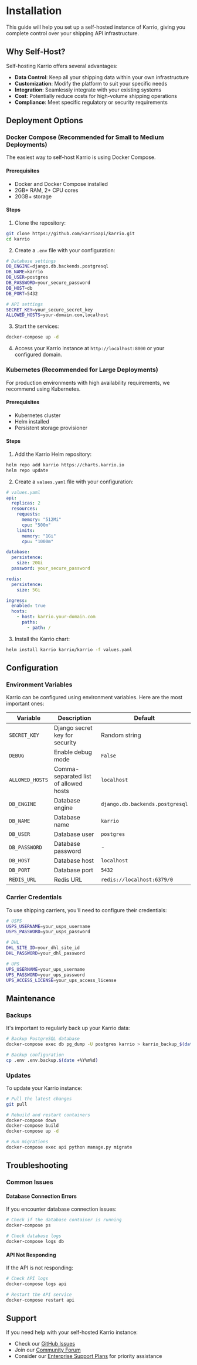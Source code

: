 # Installation

This guide will help you set up a self-hosted instance of Karrio, giving you complete control over your shipping API infrastructure.

## Why Self-Host?

Self-hosting Karrio offers several advantages:

- **Data Control**: Keep all your shipping data within your own infrastructure
- **Customization**: Modify the platform to suit your specific needs
- **Integration**: Seamlessly integrate with your existing systems
- **Cost**: Potentially reduce costs for high-volume shipping operations
- **Compliance**: Meet specific regulatory or security requirements

## Deployment Options

### Docker Compose (Recommended for Small to Medium Deployments)

The easiest way to self-host Karrio is using Docker Compose.

#### Prerequisites

- Docker and Docker Compose installed
- 2GB+ RAM, 2+ CPU cores
- 20GB+ storage

#### Steps

1. Clone the repository:

```bash
git clone https://github.com/karrioapi/karrio.git
cd karrio
```

2. Create a `.env` file with your configuration:

```bash
# Database settings
DB_ENGINE=django.db.backends.postgresql
DB_NAME=karrio
DB_USER=postgres
DB_PASSWORD=your_secure_password
DB_HOST=db
DB_PORT=5432

# API settings
SECRET_KEY=your_secure_secret_key
ALLOWED_HOSTS=your-domain.com,localhost
```

3. Start the services:

```bash
docker-compose up -d
```

4. Access your Karrio instance at `http://localhost:8000` or your configured domain.

### Kubernetes (Recommended for Large Deployments)

For production environments with high availability requirements, we recommend using Kubernetes.

#### Prerequisites

- Kubernetes cluster
- Helm installed
- Persistent storage provisioner

#### Steps

1. Add the Karrio Helm repository:

```bash
helm repo add karrio https://charts.karrio.io
helm repo update
```

2. Create a `values.yaml` file with your configuration:

```yaml
# values.yaml
api:
  replicas: 2
  resources:
    requests:
      memory: "512Mi"
      cpu: "500m"
    limits:
      memory: "1Gi"
      cpu: "1000m"

database:
  persistence:
    size: 20Gi
  password: your_secure_password

redis:
  persistence:
    size: 5Gi

ingress:
  enabled: true
  hosts:
    - host: karrio.your-domain.com
      paths:
        - path: /
```

3. Install the Karrio chart:

```bash
helm install karrio karrio/karrio -f values.yaml
```

## Configuration

### Environment Variables

Karrio can be configured using environment variables. Here are the most important ones:

| Variable | Description | Default |
| -------- | ----------- | ------- |
| `SECRET_KEY` | Django secret key for security | Random string |
| `DEBUG` | Enable debug mode | `False` |
| `ALLOWED_HOSTS` | Comma-separated list of allowed hosts | `localhost` |
| `DB_ENGINE` | Database engine | `django.db.backends.postgresql` |
| `DB_NAME` | Database name | `karrio` |
| `DB_USER` | Database user | `postgres` |
| `DB_PASSWORD` | Database password | - |
| `DB_HOST` | Database host | `localhost` |
| `DB_PORT` | Database port | `5432` |
| `REDIS_URL` | Redis URL | `redis://localhost:6379/0` |

### Carrier Credentials

To use shipping carriers, you'll need to configure their credentials:

```bash
# USPS
USPS_USERNAME=your_usps_username
USPS_PASSWORD=your_usps_password

# DHL
DHL_SITE_ID=your_dhl_site_id
DHL_PASSWORD=your_dhl_password

# UPS
UPS_USERNAME=your_ups_username
UPS_PASSWORD=your_ups_password
UPS_ACCESS_LICENSE=your_ups_access_license
```

## Maintenance

### Backups

It's important to regularly back up your Karrio data:

```bash
# Backup PostgreSQL database
docker-compose exec db pg_dump -U postgres karrio > karrio_backup_$(date +%Y%m%d).sql

# Backup configuration
cp .env .env.backup.$(date +%Y%m%d)
```

### Updates

To update your Karrio instance:

```bash
# Pull the latest changes
git pull

# Rebuild and restart containers
docker-compose down
docker-compose build
docker-compose up -d

# Run migrations
docker-compose exec api python manage.py migrate
```

## Troubleshooting

### Common Issues

#### Database Connection Errors

If you encounter database connection issues:

```bash
# Check if the database container is running
docker-compose ps

# Check database logs
docker-compose logs db
```

#### API Not Responding

If the API is not responding:

```bash
# Check API logs
docker-compose logs api

# Restart the API service
docker-compose restart api
```

## Support

If you need help with your self-hosted Karrio instance:

- Check our [GitHub Issues](https://github.com/karrioapi/karrio/issues)
- Join our [Community Forum](https://community.karrio.io)
- Consider our [Enterprise Support Plans](https://karrio.io/enterprise) for priority assistance

